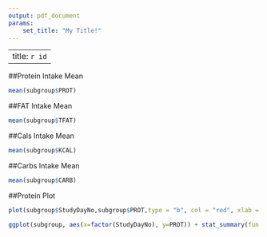 ```yaml
---
output: pdf_document
params: 
    set_title: "My Title!"
---
```


---
title: `r id`
---


##Protein Intake Mean

```r
mean(subgroup$PROT)
```
##FAT Intake Mean

```r
mean(subgroup$TFAT)
```
##Cals Intake Mean

```r
mean(subgroup$KCAL)
```
##Carbs Intake Mean

```r
mean(subgroup$CARB)
```
##Protein Plot

```r
plot(subgroup$StudyDayNo,subgroup$PROT,type = "b", col = "red", xlab = "Day", ylab = "Prot Amount",main = "Protein Intake")

ggplot(subgroup, aes(x=factor(StudyDayNo), y=PROT)) + stat_summary(fun.y="mean", geom="bar")
```
